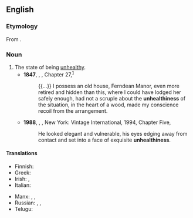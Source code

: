 ==English==

===Etymology===
From {{af|en|unhealthy|-ness}}.

===Noun===
{{en-noun|-|+}}

# The state of being [[unhealthy]].
#* '''1847''', {{w|Charlotte Brontë}}, ''{{w|Jane Eyre}}'', Chapter 27,<sup>[http://www.gutenberg.org/files/1260/1260-h/1260-h.htm]</sup>
#*: {{...}} I possess an old house, Ferndean Manor, even more retired and hidden than this, where I could have lodged her safely enough, had not a scruple about the '''unhealthiness''' of the situation, in the heart of a wood, made my conscience recoil from the arrangement.
#* '''1988''', {{w|Edmund White}}, ''{{w|The Beautiful Room is Empty}}'', New York: Vintage International, 1994, Chapter Five,
#*: He looked elegant and vulnerable, his eyes edging away from contact and set into a face of exquisite '''unhealthiness'''.

====Translations====
{{trans-top|the state of being unhealthy}}
* Finnish: {{t+|fi|epäterveellisyys}}
* Greek: {{t+|el|ανθυγιεινότητα|f}}
* Irish: {{t|ga|mífholláine|f}} {{qualifier|climate}}, {{t|ga|easláinte|f}} {{qualifier|person}}
* Italian: {{t+|it|insalubrità|f}}
{{trans-mid}}
* Manx: {{t|gv|meefollanid|m}} {{qualifier|climate}}, {{t|gv|aslaynt|f}} {{qualifier|person}}, {{t|gv|neuslayntoilid|m}} {{qualifier|person}}
* Russian: {{t+|ru|боле́зненность|f}}, {{t+|ru|вре́дность|f}}, {{t+|ru|нездоро́вье|n}}
* Telugu: {{t+|te|అనారోగ్యము}}
{{trans-bottom}}